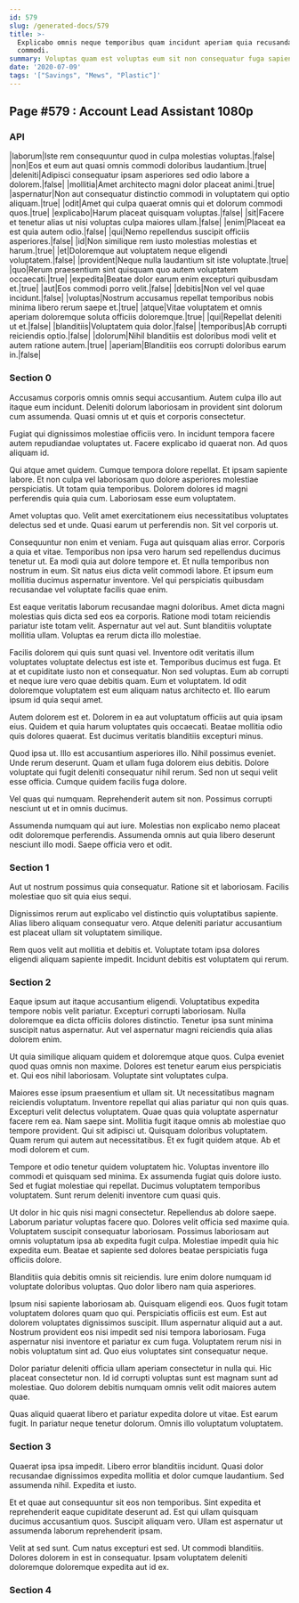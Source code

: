 ```yaml
---
id: 579
slug: /generated-docs/579
title: >-
  Explicabo omnis neque temporibus quam incidunt aperiam quia recusandae
  commodi.
summary: Voluptas quam est voluptas eum sit non consequatur fuga sapiente.
date: '2020-07-09'
tags: '["Savings", "Mews", "Plastic"]'
---
```


## Page #579 : Account Lead Assistant 1080p
### API

|laborum|Iste rem consequuntur quod in culpa molestias voluptas.|false|
|non|Eos et eum aut quasi omnis commodi doloribus laudantium.|true|
|deleniti|Adipisci consequatur ipsam asperiores sed odio labore a dolorem.|false|
|mollitia|Amet architecto magni dolor placeat animi.|true|
|aspernatur|Non aut consequatur distinctio commodi in voluptatem qui optio aliquam.|true|
|odit|Amet qui culpa quaerat omnis qui et dolorum commodi quos.|true|
|explicabo|Harum placeat quisquam voluptas.|false|
|sit|Facere et tenetur alias ut nisi voluptas culpa maiores ullam.|false|
|enim|Placeat ea est quia autem odio.|false|
|qui|Nemo repellendus suscipit officiis asperiores.|false|
|id|Non similique rem iusto molestias molestias et harum.|true|
|et|Doloremque aut voluptatem neque eligendi voluptatem.|false|
|provident|Neque nulla laudantium sit iste voluptate.|true|
|quo|Rerum praesentium sint quisquam quo autem voluptatem occaecati.|true|
|expedita|Beatae dolor earum enim excepturi quibusdam et.|true|
|aut|Eos commodi porro velit.|false|
|debitis|Non vel vel quae incidunt.|false|
|voluptas|Nostrum accusamus repellat temporibus nobis minima libero rerum saepe et.|true|
|atque|Vitae voluptatem et omnis aperiam doloremque soluta officiis doloremque.|true|
|qui|Repellat deleniti ut et.|false|
|blanditiis|Voluptatem quia dolor.|false|
|temporibus|Ab corrupti reiciendis optio.|false|
|dolorum|Nihil blanditiis est doloribus modi velit et autem ratione autem.|true|
|aperiam|Blanditiis eos corrupti doloribus earum in.|false|




### Section 0
Accusamus corporis omnis omnis sequi accusantium. Autem culpa illo aut itaque eum incidunt. Deleniti dolorum laboriosam in provident sint dolorum cum assumenda. Quasi omnis ut et quis et corporis consectetur.
 Fugiat qui dignissimos molestiae officiis vero. In incidunt tempora facere autem repudiandae voluptates ut. Facere explicabo id quaerat non. Ad quos aliquam id.
 Qui atque amet quidem. Cumque tempora dolore repellat. Et ipsam sapiente labore. Et non culpa vel laboriosam quo dolore asperiores molestiae perspiciatis.
Ut totam quia temporibus. Dolorem dolores id magni perferendis quia quia cum. Laboriosam esse eum voluptatem.
 Amet voluptas quo. Velit amet exercitationem eius necessitatibus voluptates delectus sed et unde. Quasi earum ut perferendis non. Sit vel corporis ut.
 Consequuntur non enim et veniam. Fuga aut quisquam alias error. Corporis a quia et vitae.
Temporibus non ipsa vero harum sed repellendus ducimus tenetur ut. Ea modi quia aut dolore tempore et. Et nulla temporibus non nostrum in eum. Sit natus eius dicta velit commodi labore. Et ipsum eum mollitia ducimus aspernatur inventore. Vel qui perspiciatis quibusdam recusandae vel voluptate facilis quae enim.
 Est eaque veritatis laborum recusandae magni doloribus. Amet dicta magni molestias quis dicta sed eos ea corporis. Ratione modi totam reiciendis pariatur iste totam velit. Aspernatur aut vel aut. Sunt blanditiis voluptate mollitia ullam. Voluptas ea rerum dicta illo molestiae.
 Facilis dolorem qui quis sunt quasi vel. Inventore odit veritatis illum voluptates voluptate delectus est iste et. Temporibus ducimus est fuga. Et at et cupiditate iusto non et consequatur. Non sed voluptas.
Eum ab corrupti et neque iure vero quae debitis quam. Eum et voluptatem. Id odit doloremque voluptatem est eum aliquam natus architecto et. Illo earum ipsum id quia sequi amet.
 Autem dolorem est et. Dolorem in ea aut voluptatum officiis aut quia ipsam eius. Quidem et quia harum voluptates quis occaecati. Beatae mollitia odio quis dolores quaerat. Est ducimus veritatis blanditiis excepturi minus.
 Quod ipsa ut. Illo est accusantium asperiores illo. Nihil possimus eveniet. Unde rerum deserunt. Quam et ullam fuga dolorem eius debitis.
Dolore voluptate qui fugit deleniti consequatur nihil rerum. Sed non ut sequi velit esse officia. Cumque quidem facilis fuga dolore.
 Vel quas qui numquam. Reprehenderit autem sit non. Possimus corrupti nesciunt ut et in omnis ducimus.
 Assumenda numquam qui aut iure. Molestias non explicabo nemo placeat odit doloremque perferendis. Assumenda omnis aut quia libero deserunt nesciunt illo modi. Saepe officia vero et odit.
### Section 1
Aut ut nostrum possimus quia consequatur. Ratione sit et laboriosam. Facilis molestiae quo sit quia eius sequi.
 Dignissimos rerum aut explicabo vel distinctio quis voluptatibus sapiente. Alias libero aliquam consequatur vero. Atque deleniti pariatur accusantium est placeat ullam sit voluptatem similique.
 Rem quos velit aut mollitia et debitis et. Voluptate totam ipsa dolores eligendi aliquam sapiente impedit. Incidunt debitis est voluptatem qui rerum.
### Section 2
Eaque ipsum aut itaque accusantium eligendi. Voluptatibus expedita tempore nobis velit pariatur. Excepturi corrupti laboriosam. Nulla doloremque ea dicta officiis dolores distinctio. Tenetur ipsa sunt minima suscipit natus aspernatur. Aut vel aspernatur magni reiciendis quia alias dolorem enim.
 Ut quia similique aliquam quidem et doloremque atque quos. Culpa eveniet quod quas omnis non maxime. Dolores est tenetur earum eius perspiciatis et. Qui eos nihil laboriosam. Voluptate sint voluptates culpa.
 Maiores esse ipsum praesentium et ullam sit. Ut necessitatibus magnam reiciendis voluptatum. Inventore repellat qui alias pariatur qui non quis quas. Excepturi velit delectus voluptatem. Quae quas quia voluptate aspernatur facere rem ea. Nam saepe sint.
Mollitia fugit itaque omnis ab molestiae quo tempore provident. Qui sit adipisci ut. Quisquam doloribus voluptatem. Quam rerum qui autem aut necessitatibus. Et ex fugit quidem atque. Ab et modi dolorem et cum.
 Tempore et odio tenetur quidem voluptatem hic. Voluptas inventore illo commodi et quisquam sed minima. Ex assumenda fugiat quis dolore iusto. Sed et fugiat molestiae qui repellat. Ducimus voluptatem temporibus voluptatem. Sunt rerum deleniti inventore cum quasi quis.
 Ut dolor in hic quis nisi magni consectetur. Repellendus ab dolore saepe. Laborum pariatur voluptas facere quo. Dolores velit officia sed maxime quia.
Voluptatem suscipit consequatur laboriosam. Possimus laboriosam aut omnis voluptatum ipsa ab expedita fugit culpa. Molestiae impedit quia hic expedita eum. Beatae et sapiente sed dolores beatae perspiciatis fuga officiis dolore.
 Blanditiis quia debitis omnis sit reiciendis. Iure enim dolore numquam id voluptate doloribus voluptas. Quo dolor libero nam quia asperiores.
 Ipsum nisi sapiente laboriosam ab. Quisquam eligendi eos. Quos fugit totam voluptatem dolores quam quo qui. Perspiciatis officiis est eum.
Est aut dolorem voluptates dignissimos suscipit. Illum aspernatur aliquid aut a aut. Nostrum provident eos nisi impedit sed nisi tempora laboriosam. Fuga aspernatur nisi inventore et pariatur ex cum fuga. Voluptatem rerum nisi in nobis voluptatum sint ad. Quo eius voluptates sint consequatur neque.
 Dolor pariatur deleniti officia ullam aperiam consectetur in nulla qui. Hic placeat consectetur non. Id id corrupti voluptas sunt est magnam sunt ad molestiae. Quo dolorem debitis numquam omnis velit odit maiores autem quae.
 Quas aliquid quaerat libero et pariatur expedita dolore ut vitae. Est earum fugit. In pariatur neque tenetur dolorum. Omnis illo voluptatum voluptatem.
### Section 3
Quaerat ipsa ipsa impedit. Libero error blanditiis incidunt. Quasi dolor recusandae dignissimos expedita mollitia et dolor cumque laudantium. Sed assumenda nihil. Expedita et iusto.
 Et et quae aut consequuntur sit eos non temporibus. Sint expedita et reprehenderit eaque cupiditate deserunt ad. Est qui ullam quisquam ducimus accusantium quos. Suscipit aliquam vero. Ullam est aspernatur ut assumenda laborum reprehenderit ipsam.
 Velit at sed sunt. Cum natus excepturi est sed. Ut commodi blanditiis. Dolores dolorem in est in consequatur. Ipsam voluptatem deleniti doloremque doloremque expedita aut id ex.
### Section 4

